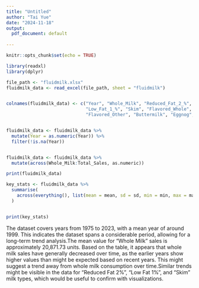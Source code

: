 ```yaml
---
title: "Untitled"
author: "Tai Yue"
date: "2024-11-18"
output:
  pdf_document: default
  
---
```


```r
knitr::opts_chunk$set(echo = TRUE)
```



```r


library(readxl)
library(dplyr)

file_path <- "fluidmilk.xlsx"
fluidmilk_data <- read_excel(file_path, sheet = "fluidmilk")


colnames(fluidmilk_data) <- c("Year", "Whole_Milk", "Reduced_Fat_2_%", 
                              "Low_Fat_1_%", "Skim", "Flavored_Whole", 
                              "Flavored_Other", "Buttermilk", "Eggnog", "Total_Sales")


fluidmilk_data <- fluidmilk_data %>%
  mutate(Year = as.numeric(Year)) %>%
  filter(!is.na(Year))


fluidmilk_data <- fluidmilk_data %>%
  mutate(across(Whole_Milk:Total_Sales, as.numeric))

print(fluidmilk_data)

key_stats <- fluidmilk_data %>%
  summarise(
    across(everything(), list(mean = mean, sd = sd, min = min, max = max), na.rm = TRUE)
  )


print(key_stats)

```


The dataset covers years from 1975 to 2023, with a mean year of around 1999. This indicates the dataset spans a considerable period, allowing for a long-term trend analysis.The mean value for "Whole Milk" sales is approximately 20,871.73 units. Based on the table, it appears that whole milk sales have generally decreased over time, as the earlier years show higher values than might be expected based on recent years. This might suggest a trend away from whole milk consumption over time.Similar trends might be visible in the data for "Reduced Fat 2%", "Low Fat 1%", and "Skim" milk types, which would be useful to confirm with visualizations.







